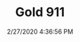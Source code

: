 ---
width: 2000
height: 1333
title: Gold 911
description: Gold 911 at the Sierra Madre Collection open house.
date: 2/27/2020 4:36:56 PM
cameraMake: Sony
cameraModel: ILCE-7M3
lens: ZEISS Batis 1.8/85
settingsfStop: f/1.8
settingsISO: ISO 100
settingsShutter: 1/800
settingsFocalLength: 85 mm
---